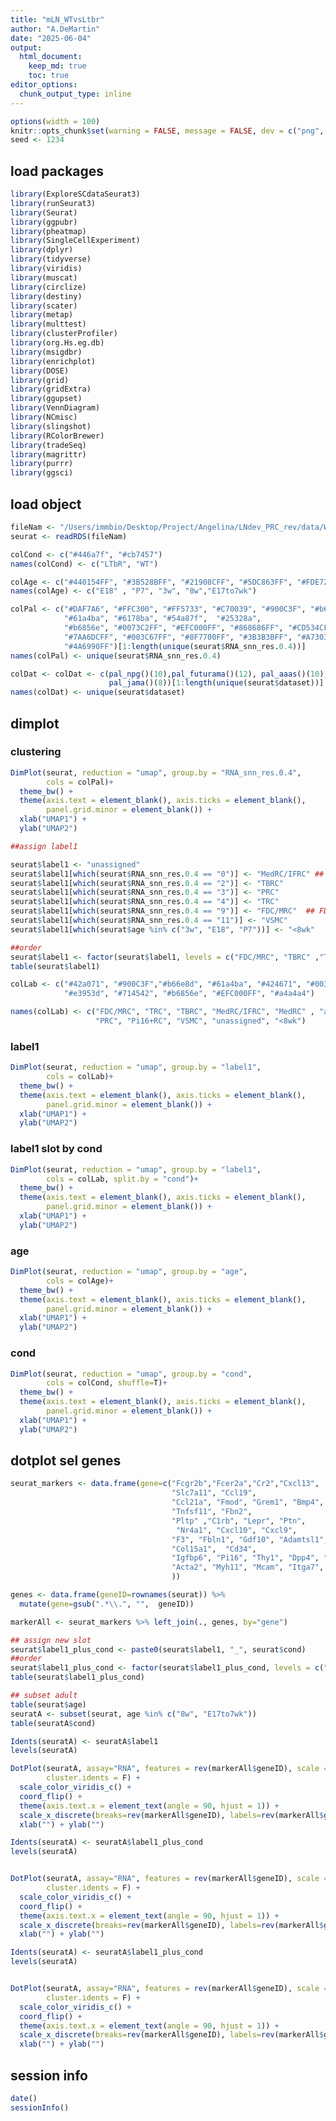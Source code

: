 ```yaml
---
title: "mLN_WTvsLtbr"
author: "A.DeMartin"
date: "2025-06-04"
output: 
  html_document:
    keep_md: true
    toc: true
editor_options: 
  chunk_output_type: inline
---
```


```r
options(width = 100)
knitr::opts_chunk$set(warning = FALSE, message = FALSE, dev = c("png", "pdf"))
seed <- 1234
```

## load packages
```r
library(ExploreSCdataSeurat3)
library(runSeurat3)
library(Seurat)
library(ggpubr)
library(pheatmap)
library(SingleCellExperiment)
library(dplyr)
library(tidyverse)
library(viridis)
library(muscat)
library(circlize)
library(destiny)
library(scater)
library(metap)
library(multtest)
library(clusterProfiler)
library(org.Hs.eg.db)
library(msigdbr)
library(enrichplot)
library(DOSE)
library(grid)
library(gridExtra)
library(ggupset)
library(VennDiagram)
library(NCmisc)
library(slingshot)
library(RColorBrewer)
library(tradeSeq)
library(magrittr)
library(purrr)
library(ggsci)
```

## load object
```r
fileNam <- "/Users/immbio/Desktop/Project/Angelina/LNdev_PRC_rev/data/WT_allTime_mLNonly_WtplusLtbr_EYFPonly_seurat.rds"
seurat <- readRDS(fileNam)
```

```r
colCond <- c("#446a7f", "#cb7457")
names(colCond) <- c("LTbR", "WT")

colAge <- c("#440154FF", "#3B528BFF", "#21908CFF", "#5DC863FF", "#FDE725FF")
names(colAge) <- c("E18" , "P7", "3w", "8w","E17to7wk")

colPal <- c("#DAF7A6", "#FFC300", "#FF5733", "#C70039", "#900C3F", "#b66e8d",
            "#61a4ba", "#6178ba", "#54a87f",  "#25328a",
            "#b6856e", "#0073C2FF", "#EFC000FF", "#868686FF", "#CD534CFF", 
            "#7AA6DCFF", "#003C67FF", "#8F7700FF", "#3B3B3BFF", "#A73030FF",
            "#4A6990FF")[1:length(unique(seurat$RNA_snn_res.0.4))]
names(colPal) <- unique(seurat$RNA_snn_res.0.4)

colDat <- colDat <- c(pal_npg()(10),pal_futurama()(12), pal_aaas()(10),
                      pal_jama()(8))[1:length(unique(seurat$dataset))]
names(colDat) <- unique(seurat$dataset)
```

## dimplot
### clustering
```r
DimPlot(seurat, reduction = "umap", group.by = "RNA_snn_res.0.4",
        cols = colPal)+
  theme_bw() +
  theme(axis.text = element_blank(), axis.ticks = element_blank(), 
        panel.grid.minor = element_blank()) +
  xlab("UMAP1") +
  ylab("UMAP2")
```

```r
##assign label1

seurat$label1 <- "unassigned"
seurat$label1[which(seurat$RNA_snn_res.0.4 == "0")] <- "MedRC/IFRC" ## medRC plus IFRC mixed
seurat$label1[which(seurat$RNA_snn_res.0.4 == "2")] <- "TBRC"   
seurat$label1[which(seurat$RNA_snn_res.0.4 == "3")] <- "PRC"
seurat$label1[which(seurat$RNA_snn_res.0.4 == "4")] <- "TRC"
seurat$label1[which(seurat$RNA_snn_res.0.4 == "9")] <- "FDC/MRC"  ## FDC plus MRC mixed
seurat$label1[which(seurat$RNA_snn_res.0.4 == "11")] <- "VSMC"
seurat$label1[which(seurat$age %in% c("3w", "E18", "P7"))] <- "<8wk"

##order
seurat$label1 <- factor(seurat$label1, levels = c("FDC/MRC", "TBRC" ,"TRC", "MedRC/IFRC", "PRC", "VSMC", "unassigned","<8wk"))
table(seurat$label1)

colLab <- c("#42a071", "#900C3F","#b66e8d", "#61a4ba", "#424671", "#003C67FF",
            "#e3953d", "#714542", "#b6856e", "#EFC000FF", "#a4a4a4")

names(colLab) <- c("FDC/MRC", "TRC", "TBRC", "MedRC/IFRC", "MedRC" , "actMedRC",
                   "PRC", "Pi16+RC", "VSMC", "unassigned", "<8wk")
```

### label1
```r
DimPlot(seurat, reduction = "umap", group.by = "label1",
        cols = colLab)+
  theme_bw() +
  theme(axis.text = element_blank(), axis.ticks = element_blank(), 
        panel.grid.minor = element_blank()) +
  xlab("UMAP1") +
  ylab("UMAP2")
```

### label1 slot by cond
```r
DimPlot(seurat, reduction = "umap", group.by = "label1",
        cols = colLab, split.by = "cond")+
  theme_bw() +
  theme(axis.text = element_blank(), axis.ticks = element_blank(), 
        panel.grid.minor = element_blank()) +
  xlab("UMAP1") +
  ylab("UMAP2")
```

### age
```r
DimPlot(seurat, reduction = "umap", group.by = "age",
        cols = colAge)+
  theme_bw() +
  theme(axis.text = element_blank(), axis.ticks = element_blank(), 
        panel.grid.minor = element_blank()) +
  xlab("UMAP1") +
  ylab("UMAP2")
```

### cond
```r
DimPlot(seurat, reduction = "umap", group.by = "cond",
        cols = colCond, shuffle=T)+
  theme_bw() +
  theme(axis.text = element_blank(), axis.ticks = element_blank(), 
        panel.grid.minor = element_blank()) +
  xlab("UMAP1") +
  ylab("UMAP2")
```

## dotplot sel genes
```r
seurat_markers <- data.frame(gene=c("Fcgr2b","Fcer2a","Cr2","Cxcl13",
                                    "Slc7a11", "Ccl19", 
                                    "Ccl21a", "Fmod", "Grem1", "Bmp4", "Inmt",
                                    "Tnfsf11", "Fbn2",
                                    "Pltp" ,"C1rb", "Lepr", "Ptn",
                                     "Nr4a1", "Cxcl10", "Cxcl9", 
                                    "F3", "Fbln1", "Gdf10", "Adamtsl1", 
                                    "Col15a1",  "Cd34",
                                    "Igfbp6", "Pi16", "Thy1", "Dpp4", "Sema3c", 
                                    "Acta2", "Myh11", "Mcam", "Itga7", "Esam", "Rgs4"
                                    ))

genes <- data.frame(geneID=rownames(seurat)) %>%
  mutate(gene=gsub(".*\\.", "",  geneID)) 

markerAll <- seurat_markers %>% left_join(., genes, by="gene")
```

```r
## assign new slot
seurat$label1_plus_cond <- paste0(seurat$label1, "_", seurat$cond)
##order
seurat$label1_plus_cond <- factor(seurat$label1_plus_cond, levels = c("FDC/MRC_WT","FDC/MRC_LTbR", "TBRC_WT" ,"TBRC_LTbR", "TRC_WT" , "TRC_LTbR", "MedRC/IFRC_WT", "MedRC/IFRC_LTbR", "PRC_WT" ,"PRC_LTbR", "VSMC_WT" ,"VSMC_LTbR", "unassigned_WT" , "unassigned_LTbR"))
table(seurat$label1_plus_cond)
```

```r
## subset adult
table(seurat$age)
seuratA <- subset(seurat, age %in% c("8w", "E17to7wk"))
table(seuratA$cond)

Idents(seuratA) <- seuratA$label1
levels(seuratA)
```

```r
DotPlot(seuratA, assay="RNA", features = rev(markerAll$geneID), scale =T,
        cluster.idents = F) +
  scale_color_viridis_c() +
  coord_flip() +
  theme(axis.text.x = element_text(angle = 90, hjust = 1)) +
  scale_x_discrete(breaks=rev(markerAll$geneID), labels=rev(markerAll$gene)) +
  xlab("") + ylab("")
```

```r
Idents(seuratA) <- seuratA$label1_plus_cond
levels(seuratA)


DotPlot(seuratA, assay="RNA", features = rev(markerAll$geneID), scale =T,
        cluster.idents = F) +
  scale_color_viridis_c() +
  coord_flip() +
  theme(axis.text.x = element_text(angle = 90, hjust = 1)) +
  scale_x_discrete(breaks=rev(markerAll$geneID), labels=rev(markerAll$gene)) +
  xlab("") + ylab("") 
```

```r
Idents(seuratA) <- seuratA$label1_plus_cond
levels(seuratA)


DotPlot(seuratA, assay="RNA", features = rev(markerAll$geneID), scale =T,
        cluster.idents = F) +
  scale_color_viridis_c() +
  coord_flip() +
  theme(axis.text.x = element_text(angle = 90, hjust = 1)) +
  scale_x_discrete(breaks=rev(markerAll$geneID), labels=rev(markerAll$gene)) +
  xlab("") + ylab("") 
```

## session info
```r
date()
sessionInfo()
```
